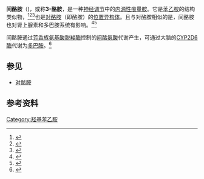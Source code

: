 {{Chembox
| Name = 间酪胺
| ImageFile = 3-tyramine.png
| ImageSize = 
| ImageFile2 = Meta-Tyramine 3D ball.png
| ImageAlt2 = Meta-Tyramine ball and stick model
| IUPACName = 3-(2-Aminoethyl)phenol
| OtherNames = ''m''-Tyramine; 3-Tyramine;<br />3-Hydroxyphenylethylamine
| Section1 = {{Chembox Identifiers
| CASNo = 588-05-6
| CASNo_Ref = {{cascite|correct|CAS}}
| UNII_Ref = {{fdacite|correct|FDA}}
| UNII = K1OA38R0EZ
| PubChem = 11492
| ChEBI = 89626
| ChemSpiderID = 11008
| SMILES = Oc1cc(ccc1)CCN
| InChI = InChI=1S/C8H11NO/c9-5-4-7-2-1-3-8(10)6-7/h1-3,6,10H,4-5,9H2
  }}
| Section2 = {{Chembox Properties
| C=8|H=11|N=1|O=1
| Appearance = 
| Density = 
| MeltingPt = 
| BoilingPt = 
| Solubility =
  }}
| Section3 = {{Chembox Hazards
| MainHazards = 
| FlashPt = 
| AutoignitionPt =
  }}
}}
'''间酪胺'''（{{lang|en|Meta-Tyramine}})，或称'''3-酪胺'''，是一种[[神经调节|神经调节]]中的[[内源|内源性]][[痕量胺|痕量胺]]。它是[[苯乙胺|苯乙胺]]的结构类似物，<ref name="pmid7335956">{{Cite journal|title=Biosynthesis of some urinary trace amines in the rat and the human|url=|date=November 1981|journal=Research Communications in Chemical Pathology and Pharmacology|issue=2|doi=|volume=34|pages=295–310|pmid=7335956}}</ref><ref name="pmid7121718">{{Cite journal|title=The in vitro release of endogenous m-tyramine, p-tyramine and dopamine from rat striatum|url=|date=June 1982|journal=Neurochemical Research|issue=6|doi=10.1007/bf00965523|volume=7|pages=705–16|pmid=7121718}}</ref><ref name="pmid3607473">{{Cite journal|title=The concentration of p- and m-tyramine in the rat mesolimbic system: its regional distribution and effect of monoamine oxidase inhibition|date=June 1987|journal=Brain Research|issue=2|doi=10.1016/0006-8993(87)91145-0|volume=412|pages=370–4|pmid=3607473}}</ref>也是[[酪胺|对酪胺]]（即酪胺）的[[结构异构|位置异构体]]。且与对酪胺相似的是，间酪胺也对肾上腺素和多巴胺系统有影响。<ref name="pmid7173317">{{Cite journal|title=The role of catecholamines, 5-hydroxytryptamine and m-tyramine in the behavioural effects of m-tyrosine in the rat|url=|date=October 1982|journal=European Journal of Pharmacology|issue=3–4|doi=10.1016/0014-2999(82)90196-0|volume=84|pages=139–49|pmid=7173317}}</ref><ref name="pmid6531442">{{Cite journal|title=The effects of administration of meta-tyramine and para-tyramine on dopamine and its metabolites in the rat striatum|url=|journal=Progress in Neuro-psychopharmacology & Biological Psychiatry|issue=4–6|doi=10.1016/0278-5846(84)90042-3|year=1984|volume=8|pages=705–9|pmid=6531442}}</ref> 

间酪胺通过[[芳香族L-氨基酸脱羧酶|芳香族氨基酸脱羧酶]]控制的[[酪氨酸|间酪氨酸]]代谢产生，可通过大脑的[[CYP2D6|CYP2D6酶]]代谢为[[多巴胺|多巴胺]]。<ref name="CYP2D6 tyramine-dopamine metabolism">{{Cite journal|title=The endogenous substrates of brain CYP2D|date=February 2014|journal=Eur. J. Pharmacol.|issue=|doi=10.1016/j.ejphar.2013.12.025|volume=724|pages=211–218|pmid=24374199|quote=The highest level of brain CYP2D activity was found in the substantia nigra ... The in vitro and in vivo studies have shown the contribution of the alternative CYP2D-mediated dopamine synthesis to the concentration of this neurotransmitter although the classic biosynthetic route to dopamine from tyrosine is active. ... Tyramine levels are especially high in the basal ganglia and limbic system, which are thought to be related to individual behavior and emotion (Yu et al., 2003c). ... Rat CYP2D isoforms (2D2/2D4/2D18) are less efficient than human CYP2D6 for the generation of dopamine from p-tyramine. The K<sub>m</sub> values of the CYP2D isoforms are as follows: CYP2D6 (87–121 μm) ≈ CYP2D2 ≈ CYP2D18 > CYP2D4 (256 μm) for m-tyramine and CYP2D4 (433 μm) > CYP2D2 ≈ CYP2D6 > CYP2D18 (688 μm) for p-tyramine}}</ref> 

== 参见 ==
* [[酪胺|对酪胺]] 

== 参考资料 ==
{{Reflist}}

[[Category:羟基苯乙胺|Category:羟基苯乙胺]]